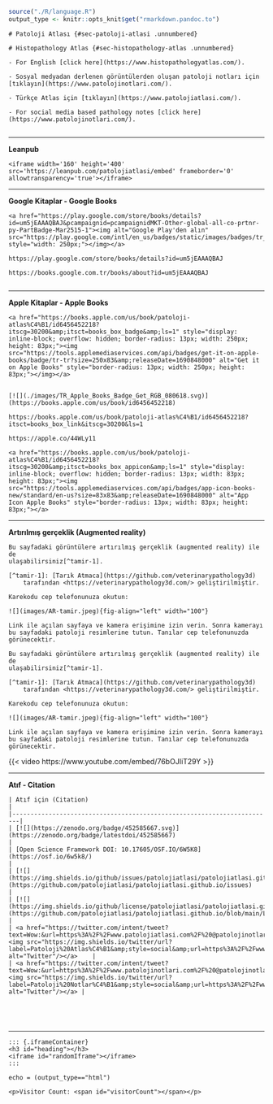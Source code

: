 
```r
source("./R/language.R")
output_type <- knitr::opts_knit$get("rmarkdown.pandoc.to")
```


```asis
# Patoloji Atlası {#sec-patoloji-atlasi .unnumbered}
```

```asis
# Histopathology Atlas {#sec-histopathology-atlas .unnumbered}
```


```asis

- For English [click here](https://www.histopathologyatlas.com/).  

- Sosyal medyadan derlenen görüntülerden oluşan patoloji notları için [tıklayın](https://www.patolojinotlari.com/).  

```


```asis

- Türkçe Atlas için [tıklayın](https://www.patolojiatlasi.com/).  

- For social media based pathology notes [click here](https://www.patolojinotlari.com/).  


```



---

**Leanpub**

```asis

<iframe width='160' height='400' src='https://leanpub.com/patolojiatlasi/embed' frameborder='0' allowtransparency='true'></iframe>

```


---


**Google Kitaplar - Google Books**

```asis

<a href="https://play.google.com/store/books/details?id=um5jEAAAQBAJ&pcampaignid=pcampaignidMKT-Other-global-all-co-prtnr-py-PartBadge-Mar2515-1"><img alt="Google Play'den alın" src="https://play.google.com/intl/en_us/badges/static/images/badges/tr_badge_web_generic.png" style="width: 250px;"></img></a>

```


```comment

https://play.google.com/store/books/details?id=um5jEAAAQBAJ

https://books.google.com.tr/books/about?id=um5jEAAAQBAJ


```


---


**Apple Kitaplar - Apple Books**


```asis

<a href="https://books.apple.com/us/book/patoloji-atlas%C4%B1/id6456452218?itscg=30200&amp;itsct=books_box_badge&amp;ls=1" style="display: inline-block; overflow: hidden; border-radius: 13px; width: 250px; height: 83px;"><img src="https://tools.applemediaservices.com/api/badges/get-it-on-apple-books/badge/tr-tr?size=250x83&amp;releaseDate=1690848000" alt="Get it on Apple Books" style="border-radius: 13px; width: 250px; height: 83px;"></img></a>


```




```comment

[![](./images/TR_Apple_Books_Badge_Get_RGB_080618.svg)](https://books.apple.com/us/book/id6456452218)

https://books.apple.com/us/book/patoloji-atlas%C4%B1/id6456452218?itsct=books_box_link&itscg=30200&ls=1

https://apple.co/44WLy11

<a href="https://books.apple.com/us/book/patoloji-atlas%C4%B1/id6456452218?itscg=30200&amp;itsct=books_box_appicon&amp;ls=1" style="display: inline-block; overflow: hidden; border-radius: 13px; width: 83px; height: 83px;"><img src="https://tools.applemediaservices.com/api/badges/app-icon-books-new/standard/en-us?size=83x83&amp;releaseDate=1690848000" alt="App Icon Apple Books" style="border-radius: 13px; width: 83px; height: 83px;"></a>

```


---


**Artırılmış gerçeklik (Augmented reality)**


```asis


Bu sayfadaki görüntülere artırılmış gerçeklik (augmented reality) ile de
ulaşabilirsiniz[^tamir-1].

[^tamir-1]: [Tarık Atmaca](https://github.com/veterinarypathology3d)
    tarafından <https://veterinarypathology3d.com/> geliştirilmiştir.

Karekodu cep telefonunuza okutun:

![](images/AR-tamir.jpeg){fig-align="left" width="100"}

Link ile açılan sayfaya ve kamera erişimine izin verin. Sonra kamerayı
bu sayfadaki patoloji resimlerine tutun. Tanılar cep telefonunuzda
görünecektir.

```



```asis

Bu sayfadaki görüntülere artırılmış gerçeklik (augmented reality) ile de
ulaşabilirsiniz[^tamir-1].

[^tamir-1]: [Tarık Atmaca](https://github.com/veterinarypathology3d)
    tarafından <https://veterinarypathology3d.com/> geliştirilmiştir.

Karekodu cep telefonunuza okutun:

![](images/AR-tamir.jpeg){fig-align="left" width="100"}

Link ile açılan sayfaya ve kamera erişimine izin verin. Sonra kamerayı
bu sayfadaki patoloji resimlerine tutun. Tanılar cep telefonunuzda
görünecektir.

```


{{< video https://www.youtube.com/embed/76bOJIiT29Y >}}


---

**Atıf - Citation**


```asis


| Atıf için (Citation)                                                                                                                                                                                                                                                                                     |
|------------------------------------------------------------------------|
| [![](https://zenodo.org/badge/452585667.svg)](https://zenodo.org/badge/latestdoi/452585667)                                                                                                                                                                                                              |
| [Open Science Framework DOI: 10.17605/OSF.IO/6W5K8](https://osf.io/6w5k8/)                                                                                                                                                                                                                               |
| [![](https://img.shields.io/github/issues/patolojiatlasi/patolojiatlasi.github.io)](https://github.com/patolojiatlasi/patolojiatlasi.github.io/issues)                                                                                                                                                   |
| [![](https://img.shields.io/github/license/patolojiatlasi/patolojiatlasi.github.io)](https://github.com/patolojiatlasi/patolojiatlasi.github.io/blob/main/LICENSE)                                                                                                                                       |
| <a href="https://twitter.com/intent/tweet?text=Wow:&url=https%3A%2F%2Fwww.patolojiatlasi.com%2F%20@patolojinotlari%20@serdarbalci%20"><img src="https://img.shields.io/twitter/url?label=Patoloji%20Atlas%C4%B1&amp;style=social&amp;url=https%3A%2F%2Fwww.patolojiatlasi.com%2F" alt="Twitter"/></a>    |
| <a href="https://twitter.com/intent/tweet?text=Wow:&url=https%3A%2F%2Fwww.patolojinotlari.com%2F%20@patolojinotlari%20@serdarbalci%20"><img src="https://img.shields.io/twitter/url?label=Patoloji%20Notlar%C4%B1&amp;style=social&amp;url=https%3A%2F%2Fwww.patolojinotlari.com%2F" alt="Twitter"/></a> |





```


---


```asis

::: {.iframeContainer}
<h3 id="heading"></h3>
<iframe id="randomIframe"></iframe>
:::

```


```comment
echo = (output_type=="html")

<p>Visitor Count: <span id="visitorCount"></span></p>

```
